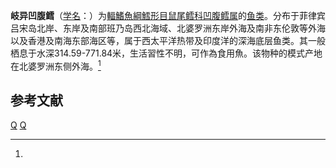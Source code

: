 {{Speciesbox
| genus = Ventrifossa
| species = divergens
| status = NE
| status_system = IUCN3.1
| authority = (Gilbert et Hubbs, 1920)<ref name='id6798'>{{cite web| url =http://www.bioinfo.cn/db05/BjdwSpecies.php?action=view&id=6798| title =岐异凹腹鳕| work =《中国动物物种编目数据库》| publisher =中国科学院微生物研究所| author =中国科学院动物研究所| accessdate =2009-04-11| deadurl =yes| archiveurl =https://web.archive.org/web/20160305072726/http://www.bioinfo.cn/db05/BjdwSpecies.php?action=view&id=6798| archivedate =2016-03-05}}</ref>
| synonyms = 
}}

'''岐异凹腹鳕'''（[[学名|学名]]：{{lang|la|''Ventrifossa divergens''}}）为[[輻鰭魚綱|輻鰭魚綱]][[鱈形目|鱈形目]][[鼠尾鳕科|鼠尾鳕科]][[凹腹鳕属|凹腹鳕属]]的[[鱼类|鱼类]]。分布于菲律宾吕宋岛北岸、东岸及南部班乃岛西北海域、北婆罗洲东岸外海及南非东伦敦等外海以及香港及南海东部海区等，属于西太平洋热带及印度洋的深海底层鱼类。其一般栖息于水深314.59-771.84米，生活習性不明，可作為食用魚。该物种的模式产地在北婆罗洲东侧外海。<ref name='id6798'/>

== 参考文献 ==
{{reflist}}

{{Taxonbar|from=Q2785615}}

[[Category:凹腹鳕属|Q]]
[[Category:1920年描述的鱼类|Q]]